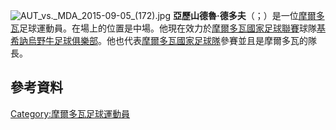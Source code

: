 [[File:AUT_vs._MDA_2015-09-05_(172).jpg|thumb]]
'''亞歷山德魯·德多夫'''（{{lang-ro|Alexandru Dedov}}；{{bd|1989年|7月26日}}）是一位[[摩爾多瓦|摩爾多瓦]]足球運動員。在場上的位置是中場。他現在效力於[[摩爾多瓦國家足球聯賽|摩爾多瓦國家足球聯賽]]球隊[[基希訥烏野牛足球俱樂部|基希訥烏野牛足球俱樂部]]。他也代表[[摩爾多瓦國家足球隊|摩爾多瓦國家足球隊]]參賽並且是摩爾多瓦的隊長。
==參考資料==
{{Reflist}}

{{DEFAULTSORT: Dedov, Alexandru}}
[[Category:摩爾多瓦足球運動員|Category:摩爾多瓦足球運動員]]